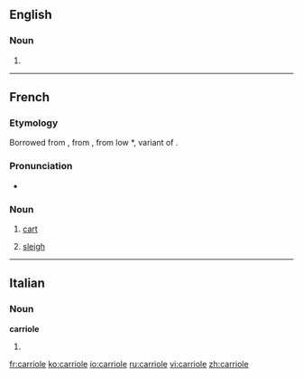 ==English==

===Noun===
{{en-noun}}

# {{alternate spelling of|cariole}}

----

==French==

===Etymology===
Borrowed from {{etyl|pro|fr}} {{term|carriola}}, from {{term|carri||chariot}}, from low {{etyl|la|fr}} *{{term||carreum}}, variant of {{term|carrus}}.

===Pronunciation===
* {{IPA|/kaʁjɔl/|lang=fr}}

===Noun===
{{fr-noun|f}}

# [[cart]]
# {{Canadian French}} [[sleigh]]

----

==Italian==

===Noun===
'''carriole''' {{f}}

# {{plural of|[[carriola]]|lang=Italian}}

[[fr:carriole]]
[[ko:carriole]]
[[io:carriole]]
[[ru:carriole]]
[[vi:carriole]]
[[zh:carriole]]